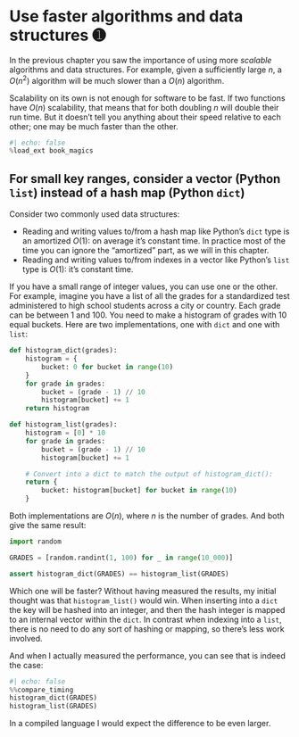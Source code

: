 # Use faster algorithms and data structures ➊

In the previous chapter you saw the importance of using more _scalable_ algorithms and data structures.
For example, given a sufficiently large $n$, a $O(n^2)$ algorithm will be much slower than a $O(n)$ algorithm.

Scalability on its own is not enough for software to be fast.
If two functions have $O(n)$ scalability, that means that for both doubling $n$ will double their run time.
But it doesn't tell you anything about their speed relative to each other; one may be much faster than the other.

```python
#| echo: false
%load_ext book_magics
```

## For small key ranges, consider a vector (Python `list`) instead of a hash map (Python `dict`)

Consider two commonly used data structures:

* Reading and writing values to/from a hash map like Python's `dict` type is an amortized $O(1)$: on average it's constant time.
  In practice most of the time you can ignore the "amortized" part, as we will in this chapter.
* Reading and writing values to/from indexes in a vector like Python's `list` type is $O(1)$: it's constant time.

If you have a small range of integer values, you can use one or the other.
For example, imagine you have a list of all the grades for a standardized test administered to high school students across a city or country.
Each grade can be between 1 and 100.
You need to make a histogram of grades with 10 equal buckets.
Here are two implementations, one with `dict` and one with `list`:

```python
def histogram_dict(grades):
    histogram = {
        bucket: 0 for bucket in range(10)
    }
    for grade in grades:
        bucket = (grade - 1) // 10
        histogram[bucket] += 1
    return histogram

def histogram_list(grades):
    histogram = [0] * 10
    for grade in grades:
        bucket = (grade - 1) // 10
        histogram[bucket] += 1

    # Convert into a dict to match the output of histogram_dict():
    return {
        bucket: histogram[bucket] for bucket in range(10)
    }
```

Both implementations are $O(n)$, where $n$ is the number of grades.
And both give the same result:

```python
import random

GRADES = [random.randint(1, 100) for _ in range(10_000)]

assert histogram_dict(GRADES) == histogram_list(GRADES)
```

Which one will be faster?
Without having measured the results, my initial thought was that `histogram_list()` would win.
When inserting into a `dict` the key will be hashed into an integer, and then the hash integer is mapped to an internal vector within the `dict`.
In contrast when indexing into a `list`, there is no need to do any sort of hashing or mapping, so there's less work involved.

And when I actually measured the performance, you can see that is indeed the case:

```python
#| echo: false
%%compare_timing
histogram_dict(GRADES)
histogram_list(GRADES)
```

In a compiled language I would expect the difference to be even larger.
